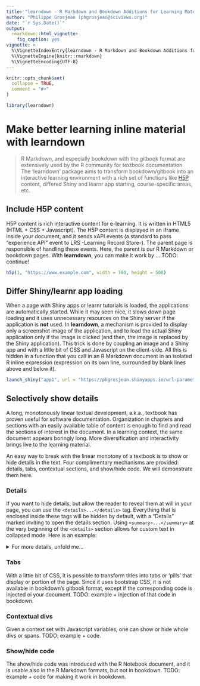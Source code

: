```yaml
---
title: "learndown - R Markdown and Bookdown Additions for Learning Material"
author: "Philippe Grosjean (phgrosjean@sciviews.org)"
date: "`r Sys.Date()`"
output:
  rmarkdown::html_vignette:
    fig_caption: yes
vignette: >
  %\VignetteIndexEntry{learndown - R Markdown and Bookdown Additions for Learning Material}
  %\VignetteEngine{knitr::rmarkdown}
  %\VignetteEncoding{UTF-8}
---
```


```r
knitr::opts_chunk$set(
  collapse = TRUE,
  comment = "#>"
)
```

```r
library(learndown)
```

# Make better learning inline material with learndown

> R Markdown, and especially bookdown with the gitbook format are extensively used by the R community for textbook documentation. The 'learndown' package aims to transform bookdown/gitbook into an interactive learning environment with a rich set of functions like [H5P](https://h5p.org) content, differed Shiny and learnr app starting, course-specific areas, etc.

## Include H5P content

H5P content is rich interactive content for e-learning. It is written in HTML5 (HTML + CSS + Javascript). The H5P content is displayed in an iframe inside your document, and it sends xAPI events (a standard to pass "experience API" event to LRS -Learning Record Store-). The parent page is responsible of handling these events. Here, the parent is our R Markdown or bookdown pages. With **learndown**, you can make it work by ... TODO: continue!

```r
h5p(1, "https://www.example.com", width = 780, height = 500)
```


## Differ Shiny/learnr app loading

When a page with Shiny apps or learnr tutorials is loaded, the applications are automatically started. While it may seen nice, it slows down page loading and it uses unnecessary resources on the Shiny server if the application is **not** used. In **learndown**, a mechanism is provided to display only a screenshot image of the application, and to load the actual Shiny application only if the image is clicked (and then, the image is replaced by the Shiny application). This trick is done by coupling an image and a Shiny app and with a little bit of CSS and Javascript on the client-side. All this is hidden in a function that you call in an R Markdown document in an isolated R inline expression (expression on its own line, surrounded by blank lines above and below it). 

```r
launch_shiny("app1", url = "https://phgrosjean.shinyapps.io/url-parameters/", img = "images/sdd1_01/app1.png", height=700, alt = "*Cliquez pour lancer ou exécutez `BioDataScience::runApp("url-parameters")` dans la svbox2019.*")
```


## Selectively show details

A long, monotonously linear textual development, a.k.a., textbook has proven useful for software documentation. Organization in chapters and sections with an easily available table of content is enough to find and read the sections of interest in the document. In a learning context, the same document appears boringly long. More diversification and interactivity brings live to the learning material.

An easy way to break with the linear monotony of a textbook is to show or hide details in the text. Four complimentary mechanisms are provided: details, tabs, contextual sections, and show/hide code. We will demonstrate them here.

### Details

If you want to hide details, but allow the reader to reveal them at will in your page, you can use the `<details>...</details>` tag. Everything that is enclosed inside these tags will be hidden by default, with a "Details" marked inviting to open the details section. Using `<summary>...</summary>` at the very beginning of the `<details>` section allows for custom text in collapsed mode. Here is an example:

<details>
<summary>For more details, unfold me...</summary>
Here are the details, possibly with multiple paragraphs and other formattings:

- A list item 1
- Item 2

Also an equation:

$$E = m \times c^2$$
</details>

### Tabs

With a little bit of CSS, it is possible to transform titles into tabs or 'pills' that display or portion of the page. Since it uses bootstrap CSS, it is not available in bookdown's gitbook format, except if the corresponding code is injected oi your document. TODO: example + injection of that code in bookdown.

### Contextual divs

Given a context set with Javascript variables, one can show or hide whole divs or spans. TODO: example + code.

### Show/hide code

The show/hide code was introduced with the R Notebook document, and it is usable also in the R Markdown formats, but not in bookdown. TODO: example + code for making it work in bookdown.
